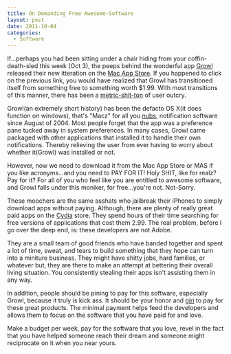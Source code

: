 ```yaml
---
title: On Demanding Free Awesome-Software
layout: post
date: 2011-10-04
categories:
  - Software
---
```


If...perhaps you had been sitting under a chair hiding from your
coffin-death-sled this week (Oct 3), the peeps behind the wonderful app
[Growl](http://growl.info/) released their new itteration on the [Mac App
Store](http://itunes.apple.com/us/app/growl/id467939042?mt=12). If you happened
to click on the previous link, you would have realized that Growl has
transitioned itself from something free to something worth $1.99. With most
transitions of this manner, there has been a
[metric-shit-ton](http://youtu.be/-JFfN5pKzFU) of user outcry.

Growl(an extremely short history) has been the defacto OS X(it does function on
windows), that's "Macz" for all you [nubs](http://youtu.be/migIVbzPW5U),
notification software since August of 2004. Most people forget that the app was
a preference pane tucked away in system preferences. In many cases, Growl came
packaged with other applications that installed it to handle their own
notifications. Thereby relieving the user from ever having to worry about
whether it(Growl) was installed or not.

However, now we need to download it from the Mac App Store or MAS if you like
acronyms...and you need to PAY FOR IT! Holy SHIT, like for realz? Pay for it?
For all of you who feel like you are entitled to awesome software, and Growl
falls under this moniker, for free...you're not. Not-Sorry.

These moochers are the same asshats who jailbreak their iPhones to simply
download apps without paying. Although, there are plenty of really great paid
apps on the [Cydia](http://youtu.be/migIVbzPW5U) store. They spend hours of
their time searching for free versions of applications that cost them 2.99. The
real problem, before I go over the deep end, is: these developers are not
Adobe.

They are a small team of good friends who have banded together and spent a lot
of time, sweat, and tears to build something that they hope can turn into a
miniture business. They might have shitty jobs, hard families, or whatever but,
they are there to make an attempt at bettering their overall living situation.
You consistently stealing their apps isn't assisting them in any way.

In addition, people should be pining to pay for this software, especially
Growl, because it truly is kick ass. It should be your honor and
[giri](https://en.wikipedia.org/wiki/Giri_%28Japanese%29) to pay for these great
products. The minimal payment helps feed the developers and allows them to
focus on the software that you have paid for and love.

Make a budget per week, pay for the software that you love, revel in the fact
that you have helped someone reach their dream and someone might reciprocate on
it when you near yours.

